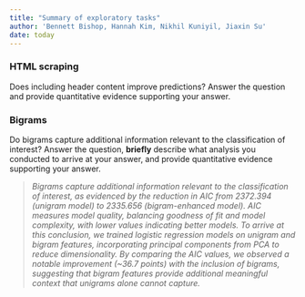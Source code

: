 ```yaml
---
title: "Summary of exploratory tasks"
author: 'Bennett Bishop, Hannah Kim, Nikhil Kuniyil, Jiaxin Su'
date: today
---
```


### HTML scraping

Does including header content improve predictions? Answer the question and provide quantitative evidence supporting your answer.

### Bigrams

Do bigrams capture additional information relevant to the classification of interest? Answer the question, **briefly** describe what analysis you conducted to arrive at your answer, and provide quantitative evidence supporting your answer.

> *Bigrams capture additional information relevant to the classification of interest, as evidenced by the reduction in AIC from 2372.394 (unigram model) to 2335.656 (bigram-enhanced model). AIC measures model quality, balancing goodness of fit and model complexity, with lower values indicating better models. To arrive at this conclusion, we trained logistic regression models on unigram and bigram features, incorporating principal components from PCA to reduce dimensionality. By comparing the AIC values, we observed a notable improvement (~36.7 points) with the inclusion of bigrams, suggesting that bigram features provide additional meaningful context that unigrams alone cannot capture.*
